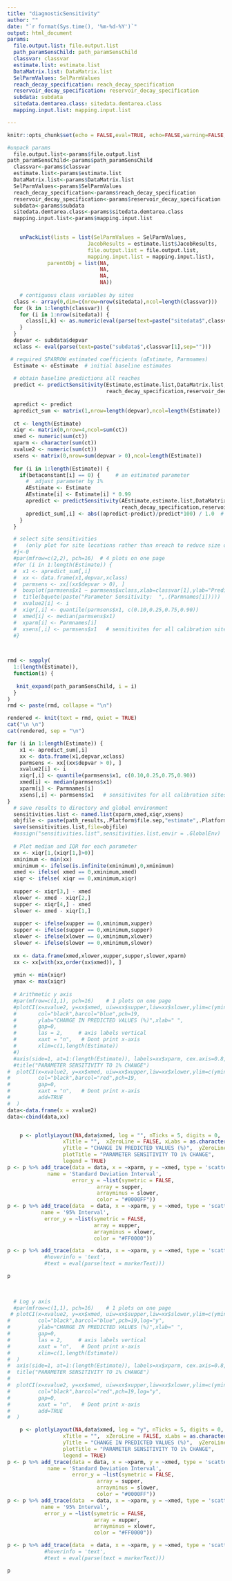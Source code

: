 ```yaml
---
title: "diagnosticSensitivity"
author: ""
date: "`r format(Sys.time(), '%m-%d-%Y')`"
output: html_document
params:
  file.output.list: file.output.list
  path_paramSensChild: path_paramSensChild
  classvar: classvar
  estimate.list: estimate.list
  DataMatrix.list: DataMatrix.list
  SelParmValues: SelParmValues
  reach_decay_specification: reach_decay_specification
  reservoir_decay_specification: reservoir_decay_specification
  subdata: subdata
  sitedata.demtarea.class: sitedata.demtarea.class
  mapping.input.list: mapping.input.list

---
```


```r
knitr::opts_chunk$set(echo = FALSE,eval=TRUE, echo=FALSE,warning=FALSE, message = FALSE)
```

```r
#unpack params
  file.output.list<-params$file.output.list
path_paramSensChild<-params$path_paramSensChild
  classvar<-params$classvar
  estimate.list<-params$estimate.list
  DataMatrix.list<-params$DataMatrix.list
  SelParmValues<-params$SelParmValues
  reach_decay_specification<-params$reach_decay_specification
  reservoir_decay_specification<-params$reservoir_decay_specification
  subdata<-params$subdata
  sitedata.demtarea.class<-params$sitedata.demtarea.class
  mapping.input.list<-params$mapping.input.list

  
    unPackList(lists = list(SelParmValues = SelParmValues,
                          JacobResults = estimate.list$JacobResults,
                          file.output.list = file.output.list,
                          mapping.input.list = mapping.input.list),
             parentObj = list(NA,
                              NA,
                              NA,
                              NA))
    
    # contiguous class variables by sites
  class <- array(0,dim=c(nrow=nrow(sitedata),ncol=length(classvar))) 
  for (k in 1:length(classvar)) { 
    for (i in 1:nrow(sitedata)) {
      class[i,k] <- as.numeric(eval(parse(text=paste("sitedata$",classvar[k],"[",i,"]",sep=""))))
    } 
  }
  depvar <- subdata$depvar
  xclass <- eval(parse(text=paste("subdata$",classvar[1],sep="")))
```

```r
 # required SPARROW estimated coefficients (oEstimate, Parmnames)
  Estimate <- oEstimate  # initial baseline estimates
  
  # obtain baseline predictions all reaches
  predict <- predictSensitivity(Estimate,estimate.list,DataMatrix.list,SelParmValues,
                                reach_decay_specification,reservoir_decay_specification,subdata)
  
  apredict <- predict
  apredict_sum <- matrix(1,nrow=length(depvar),ncol=length(Estimate))
  
  ct <- length(Estimate)
  xiqr <- matrix(0,nrow=4,ncol=sum(ct))
  xmed <- numeric(sum(ct))
  xparm <- character(sum(ct))
  xvalue2 <- numeric(sum(ct))
  xsens <- matrix(0,nrow=sum(depvar > 0),ncol=length(Estimate))
  
  for (i in 1:length(Estimate)) {
    if(betaconstant[i] == 0) {     # an estimated parameter
      #  adjust parameter by 1%
      AEstimate <- Estimate
      AEstimate[i] <- Estimate[i] * 0.99
      apredict <- predictSensitivity(AEstimate,estimate.list,DataMatrix.list,SelParmValues,
                                     reach_decay_specification,reservoir_decay_specification,subdata)
      apredict_sum[,i] <- abs((apredict-predict)/predict*100) / 1.0  # change relative to 1% change
    }
  }
```

 
```r
  # select site sensitivities 
  #   (only plot for site locations rather than nreach to reduce size of display)
  #j<-0
  #par(mfrow=c(2,2), pch=16)  # 4 plots on one page
  #for (i in 1:length(Estimate)) {
  #  x1 <- apredict_sum[,i]
  #  xx <- data.frame(x1,depvar,xclass)
  #  parmsens <- xx[(xx$depvar > 0), ] 
  #  boxplot(parmsens$x1 ~ parmsens$xclass,xlab=classvar[1],ylab="Prediction Change (%) Relative to 1% Change",las = 2)
  #  title(bquote(paste("Parameter Sensitivity:  ",.(Parmnames[i]))))  
  #  xvalue2[i] <- i
  #  xiqr[,i] <- quantile(parmsens$x1, c(0.10,0.25,0.75,0.90)) 
  #  xmed[i] <- median(parmsens$x1)
  #  xparm[i] <- Parmnames[i]
  #  xsens[,i] <- parmsens$x1   # sensitivites for all calibration sites
  #}
  


rmd <- sapply(
  1:(length(Estimate)),
  function(i) {
  
   knit_expand(path_paramSensChild, i = i)
  }
)
rmd <- paste(rmd, collapse = "\n")

```

```r

rendered <- knit(text = rmd, quiet = TRUE)
cat("\n \n")
cat(rendered, sep = "\n")

```


```r
for (i in 1:length(Estimate)) {
    x1 <- apredict_sum[,i]
    xx <- data.frame(x1,depvar,xclass)
    parmsens <- xx[(xx$depvar > 0), ] 
    xvalue2[i] <- i
    xiqr[,i] <- quantile(parmsens$x1, c(0.10,0.25,0.75,0.90)) 
    xmed[i] <- median(parmsens$x1)
    xparm[i] <- Parmnames[i]
    xsens[,i] <- parmsens$x1   # sensitivites for all calibration sites
}   
  # save results to directory and global environment
  sensitivities.list <- named.list(xparm,xmed,xiqr,xsens)
  objfile <- paste(path_results,.Platform$file.sep,"estimate",.Platform$file.sep,run_id,"_sensitivities.list",sep="") 
  save(sensitivities.list,file=objfile)
  #assign("sensitivities.list",sensitivities.list,envir = .GlobalEnv)
  
  # Plot median and IQR for each parameter
  xx <- xiqr[1,(xiqr[1,]>0)]  
  xminimum <- min(xx)
  xminimum <- ifelse(is.infinite(xminimum),0,xminimum)
  xmed <- ifelse( xmed == 0,xminimum,xmed)
  xiqr <- ifelse( xiqr == 0,xminimum,xiqr)
  
  xupper <- xiqr[3,] - xmed
  xlower <- xmed - xiqr[2,]
  supper <- xiqr[4,] - xmed
  slower <- xmed - xiqr[1,]
  
  xupper <- ifelse(xupper == 0,xminimum,xupper)
  supper <- ifelse(supper == 0,xminimum,supper)
  xlower <- ifelse(xlower == 0,xminimum,xlower)
  slower <- ifelse(slower == 0,xminimum,slower)
  
  xx <- data.frame(xmed,xlower,xupper,supper,slower,xparm)
  xx <- xx[with(xx,order(xx$xmed)), ]  
  
  ymin <- min(xiqr)
  ymax <- max(xiqr)
  
  # Arithmetic y axis
  #par(mfrow=c(1,1), pch=16)    # 1 plots on one page
  #plotCI(x=xvalue2, y=xx$xmed, uiw=xx$supper,liw=xx$slower,ylim=c(ymin,ymax),
  #       col="black",barcol="blue",pch=19,
  #       ylab="CHANGE IN PREDICTED VALUES (%)",xlab=" ",
  #       gap=0,
  #       las = 2,     # axis labels vertical
  #       xaxt = "n",   # Dont print x-axis
  #       xlim=c(1,length(Estimate))
  #)
  #axis(side=1, at=1:(length(Estimate)), labels=xx$xparm, cex.axis=0.8, las = 2)
  #title("PARAMETER SENSITIVITY TO 1% CHANGE")
#  plotCI(x=xvalue2, y=xx$xmed, uiw=xx$xupper,liw=xx$xlower,ylim=c(ymin,ymax),
#         col="black",barcol="red",pch=19,
#         gap=0,
#         xaxt = "n",   # Dont print x-axis
#         add=TRUE
#  )
data<-data.frame(x = xvalue2)
data<-cbind(data,xx)


    p <- plotlyLayout(NA,data$xmed, log = "", nTicks = 5, digits = 0,
                  xTitle = "",  xZeroLine = FALSE, xLabs = as.character(data$xparm),
                  yTitle = "CHANGE IN PREDICTED VALUES (%)",  yZeroLine = FALSE,ymin = ymin, ymax = ymax,
                  plotTitle = "PARAMETER SENSITIVITY TO 1% CHANGE",
                  legend = TRUE)
p <- p %>% add_trace(data = data, x = ~xparm, y = ~xmed, type = 'scatter', mode = 'markers',color = I("#0000FF"),
             name = 'Standard Deviation Interval',
                     error_y = ~list(symetric = FALSE,
                             array = supper,
                             arrayminus = slower,
                             color = "#0000FF"))
p <- p %>% add_trace(data  = data, x = ~xparm, y = ~xmed, type = 'scatter', mode = 'markers',color = I("#FF0000"),
           name = '95% Interval',
            error_y = ~list(symetric = FALSE,
                            array = xupper,
                            arrayminus = xlower,
                            color = "#FF0000"))

p <- p %>% add_trace(data  = data, x = ~xparm, y = ~xmed, type = 'scatter', mode = 'markers',color = I("black"),name = 'mean')#,
            #hoverinfo = 'text',
            #text = eval(parse(text = markerText)))

p
  

  
  # Log y axis
  #par(mfrow=c(1,1), pch=16)    # 1 plots on one page
 # plotCI(x=xvalue2, y=xx$xmed, uiw=xx$supper,liw=xx$slower,ylim=c(ymin,ymax),
#         col="black",barcol="blue",pch=19,log="y",
#         ylab="CHANGE IN PREDICTED VALUES (%)",xlab=" ",
#         gap=0,
#         las = 2,     # axis labels vertical
#         xaxt = "n",   # Dont print x-axis
#         xlim=c(1,length(Estimate))
#  )
#  axis(side=1, at=1:(length(Estimate)), labels=xx$xparm, cex.axis=0.8, las = 2)
#  title("PARAMETER SENSITIVITY TO 1% CHANGE")
#  
#  plotCI(x=xvalue2, y=xx$xmed, uiw=xx$xupper,liw=xx$xlower,ylim=c(ymin,ymax),
#         col="black",barcol="red",pch=19,log="y",
#         gap=0,
#         xaxt = "n",   # Dont print x-axis
#         add=TRUE
#  )

    p <- plotlyLayout(NA,data$xmed, log = "y", nTicks = 5, digits = 0,
                  xTitle = "",  xZeroLine = FALSE, xLabs = as.character(data$xparm),
                  yTitle = "CHANGE IN PREDICTED VALUES (%)",  yZeroLine = FALSE,ymin = ymin, ymax = ymax,
                  plotTitle = "PARAMETER SENSITIVITY TO 1% CHANGE",
                  legend = TRUE)
p <- p %>% add_trace(data = data, x = ~xparm, y = ~xmed, type = 'scatter', mode = 'markers',color = I("#0000FF"),
             name = 'Standard Deviation Interval',
                     error_y = ~list(symetric = FALSE,
                             array = supper,
                             arrayminus = slower,
                             color = "#0000FF"))
p <- p %>% add_trace(data  = data, x = ~xparm, y = ~xmed, type = 'scatter', mode = 'markers',color = I("#FF0000"),
           name = '95% Interval',
            error_y = ~list(symetric = FALSE,
                            array = xupper,
                            arrayminus = xlower,
                            color = "#FF0000"))

p <- p %>% add_trace(data  = data, x = ~xparm, y = ~xmed, type = 'scatter', mode = 'markers',color = I("black"),name = 'mean')#,
            #hoverinfo = 'text',
            #text = eval(parse(text = markerText)))

p
```
